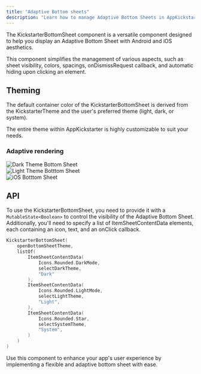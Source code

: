 ```yaml
--- 
title: "Adaptive Bottom sheets"
description: "Learn how to manage Adaptive Bottom Sheets in AppKickstarter"  
--- 
```


The KickstarterBottomSheet component is a versatile component designed to help you display an Adaptive Bottom Sheet with Android and iOS aesthetics. 

This component simplifies the management of various aspects, such as sheet visibility, colors, spacings, onDismissRequest callback, and automatic hiding upon clicking an element.
 
## Theming

The default container color of the KickstarterBottomSheet is derived from the KickstarterTheme and the user's preferred theme (light, dark, or system). 

The entire theme within AppKickstarter is highly customizable to suit your needs.

### Adaptive rendering 

<div className="grid grid-cols-3 gap-4">
    <div>
        <img src="/images/bottom-sheet-dark.png" alt="Dark Theme Bottom Sheet" />
    </div>
    <div>
        <img src="/images/bottom-sheet-light.png" alt="Light Theme Botttom Sheet" />
    </div>
    <div> 
        <img src="/images/AdaptiveBottomSheet-ios.png" alt="iOS Botttom Sheet" />
    </div>
</div> 
  
## API

To use the KickstarterBottomSheet, you need to provide it with a `MutableState<Boolean>` to control the visibility of the Adaptive Bottom Sheet. 
Additionally, you'll need to specify a list of ItemSheetContentData elements, each containing an icon, text, and an onClick callback.

```kotlin
KickstarterBottomSheet(
    openBottomSheetTheme,
    listOf(
        ItemSheetContentData(
            Icons.Rounded.DarkMode,
            selectDarkTheme,
            "Dark"
        ),
        ItemSheetContentData(
            Icons.Rounded.LightMode,
            selectLightTheme,
            "Light",
        ),
        ItemSheetContentData(
            Icons.Rounded.Star,
            selectSystemTheme,
            "System",
        )
    )
)
```

Use this component to enhance your app's user experience by implementing a flexible and adaptive bottom sheet with ease.
